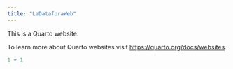 ```yaml
---
title: "LaDataforaWeb"
---
```


This is a Quarto website.

To learn more about Quarto websites visit <https://quarto.org/docs/websites>.

```r
1 + 1
```

